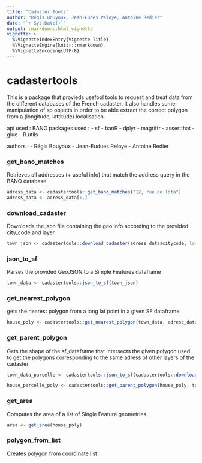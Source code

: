 ```yaml
---
title: "Cadaster Tools"
author: "Régis Bouyoux, Jean-Eudes Peloye, Antoine Redier"
date: "`r Sys.Date()`"
output: rmarkdown::html_vignette
vignette: >
  %\VignetteIndexEntry{Vignette Title}
  %\VignetteEngine{knitr::rmarkdown}
  %\VignetteEncoding{UTF-8}
---
```


# cadastertools 

This is a package that provieds usefool tools to request and treat data from the different databases of the French cadaster. 
It also handles some manipulation of sp objects in order to be able extract the correct polygon from a (longitude, lattitude) localisation. 

api used : BANO 
packages used : 
- sf 
- banR
- dplyr
- magrittr
- assertthat
- glue
- R.utils

authors : 
- Régis Bouyoux
- Jean-Eudues Peloye 
- Antoine Redier 

### get_bano_matches 
 Retrieves all addresses (+ useful info) that match the address query in the BANO database
```r
adress_data <- cadastertools::get_bano_matches("12, rue de lota")
adress_data <- adress_data[1,]
```

 
### download_cadaster
Downloads the json file containing the geo info according to the provided city_code and layer
```r
town_json <- cadastertools::download_cadaster(adress_data$citycode, layer = "batiments")
```

### json_to_sf 
Parses the provided GeoJSON to a Simple Features dataframe

```r
town_data <- cadastertools::json_to_sf(town_json)
```


### get_nearest_polygon 
gets the nearest polygon from a long lat point in a given SF dataframe

```r
house_poly <- cadastertools::get_nearest_polygon(town_data, adress_data$longitude, adress_data$latitude)
```


### get_parent_polygon 
Gets the shape of the sf_dataframe that intersects the given polygon
used to get the polygons corresponding to the same adress of other layers of the cadaster
```r
town_data_parcelle <- cadastertools::json_to_sf(cadastertools::download_cadaster(adress_data$citycode, layer = "parcelles"))

house_parcelle_poly <- cadastertools::get_parent_polygon(house_poly, town_data_parcelle)
```


### get_area 
Computes the area of a list of Single Feature geometries

```r
area <- get_area(house_poly)
```


### polygon_from_list
Creates polygon from coordinate list

